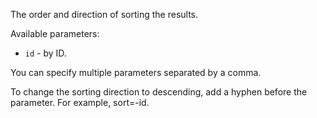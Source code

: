 The order and direction of sorting the results.

Available parameters:

* `id` - by ID.

You can specify multiple parameters separated by a comma.

To change the sorting direction to descending, add a hyphen before the parameter. For example, sort=-id.
